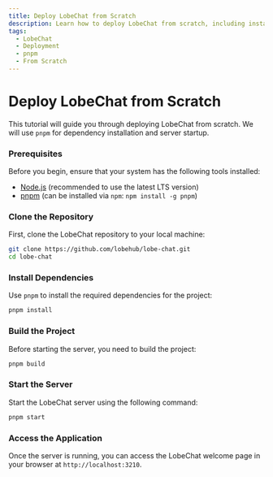 ```yaml
---
title: Deploy LobeChat from Scratch
description: Learn how to deploy LobeChat from scratch, including installing dependencies, building, and starting the server.
tags:
  - LobeChat
  - Deployment
  - pnpm
  - From Scratch
---
```


# Deploy LobeChat from Scratch

This tutorial will guide you through deploying LobeChat from scratch. We will use `pnpm` for dependency installation and server startup.

<Steps>

### Prerequisites

Before you begin, ensure that your system has the following tools installed:

- [Node.js](https://nodejs.org/) (recommended to use the latest LTS version)
- [pnpm](https://pnpm.io/) (can be installed via `npm`: `npm install -g pnpm`)

### Clone the Repository

First, clone the LobeChat repository to your local machine:

```bash
git clone https://github.com/lobehub/lobe-chat.git
cd lobe-chat
```

### Install Dependencies

Use `pnpm` to install the required dependencies for the project:

```bash
pnpm install
```

### Build the Project

Before starting the server, you need to build the project:

```bash
pnpm build
```

### Start the Server

Start the LobeChat server using the following command:

```bash
pnpm start
```

### Access the Application

Once the server is running, you can access the LobeChat welcome page in your browser at `http://localhost:3210`.

</Steps>

